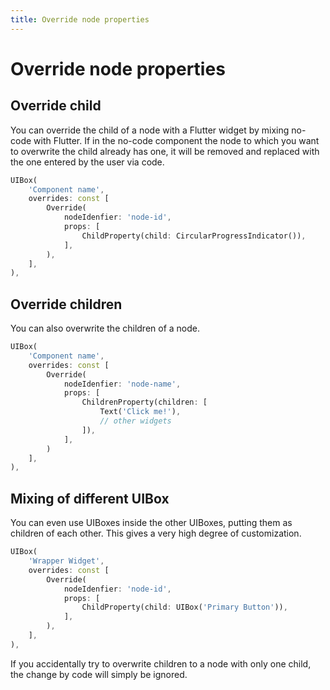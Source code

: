 ```yaml
---
title: Override node properties
---
```


# Override node properties

## Override child

You can override the child of a node with a Flutter widget by mixing no-code with Flutter. 
If in the no-code component the node to which you want to overwrite the child already has one, 
it will be removed and replaced with the one entered by the user via code.

```dart
UIBox(
    'Component name',
    overrides: const [
        Override(
            nodeIdenfier: 'node-id',
            props: [
                ChildProperty(child: CircularProgressIndicator()),
            ],
        ),
    ],
),
```

## Override children

You can also overwrite the children of a node. 

```dart
UIBox(
    'Component name',
    overrides: const [
        Override(
            nodeIdenfier: 'node-name',
            props: [
                ChildrenProperty(children: [
                    Text('Click me!'),
                    // other widgets
                ]),
            ],
        )
    ],
),
```

## Mixing of different UIBox

You can even use UIBoxes inside the other UIBoxes, putting them as children of each other. This gives a very high degree of customization.

```dart
UIBox(
    'Wrapper Widget',
    overrides: const [
        Override(
            nodeIdenfier: 'node-id',
            props: [
                ChildProperty(child: UIBox('Primary Button')),
            ],
        ),
    ],
),
```

<Warning>If you accidentally try to overwrite children to a node with only one child, the change by code will simply be ignored.</Warning>
